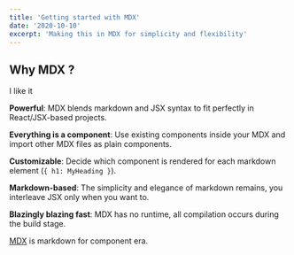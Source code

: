 ```yaml
---
title: 'Getting started with MDX'
date: '2020-10-10'
excerpt: 'Making this in MDX for simplicity and flexibility'
---
```


## Why MDX ?

I like it

<TestComponent>
	
**Powerful**: MDX blends markdown and JSX syntax to fit perfectly in
React/JSX-based projects.

**Everything is a component**: Use existing components inside your
MDX and import other MDX files as plain components.

**Customizable**: Decide which component is rendered for each markdown
element (`{ h1: MyHeading }`).

**Markdown-based**: The simplicity and elegance of markdown remains,
you interleave JSX only when you want to.

**Blazingly blazing fast**: MDX has no runtime, all compilation occurs
during the build stage.

</TestComponent>

[MDX](https://mdxjs.com) is markdown for component era.
